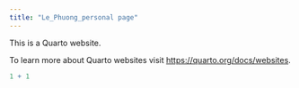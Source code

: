 ```yaml
---
title: "Le_Phuong_personal page"
---
```


This is a Quarto website.

To learn more about Quarto websites visit <https://quarto.org/docs/websites>.

```r
1 + 1
```
